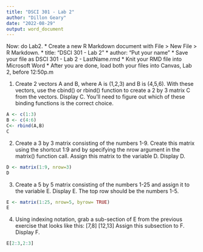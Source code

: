 ---
title: "DSCI 301 - Lab 2"
author: "Dillon Geary"
date: "2022-08-29"
output: word_document
---

Now:  do Lab2.
* Create a new R Markdown document with File > New File > R Markdown.
* title: "DSCI 301 - Lab 2"
* author: "Put your name"
* Save your file as  DSCI 301 - Lab 2 - LastName.rmd
* Knit your RMD file into Microsoft Word
* After you are done, load both your files into Canvas, Lab 2, before 12:50p.m



1. Create 2 vectors A and B, where A is (1,2,3) and B is (4,5,6). With these vectors, use the cbind() or rbind() function to create a 2 by 3 matrix C from the vectors. Display C. You'll need to figure out which of these binding functions is the correct choice.

```{r}
A <- c(1:3)
B <- c(4:6)
C<- rbind(A,B)
C
```

2. Create a 3 by 3 matrix consisting of the numbers 1-9. Create this matrix using the shortcut 1:9 and by specifying the nrow argument in the matrix() function call. Assign this matrix to the variable D. Display D.

```{r}
D <- matrix(1:9, nrow=3)
D
```

3. Create a 5 by 5 matrix consisting of the numbers 1-25 and assign it to the variable E. Display E. The top row should be the numbers 1-5.

```{r}
E <- matrix(1:25, nrow=5, byrow= TRUE)
E
```
4. Using indexing notation, grab a sub-section of E from the previous exercise that looks like this:
[7,8]
[12,13]
Assign this subsection to F. Display F.

```{r}
E[2:3,2:3]
```